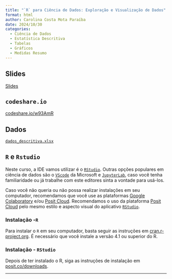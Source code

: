 ---
title: "`R` para Ciência de Dados: Exploração e Visualização de Dados"
format: html
author: Carolina Costa Mota Paraíba
date: 2024/10/30
categories:
  - Ciência de Dados
  - Estatística Descritiva
  - Tabelas
  - Gráficos
  - Medidas Resumo
---

## Slides

[Slides](aula_descritiva.pdf){target="_blank"}

## `codeshare.io`

[codeshare.io/w93AmR](https://codeshare.io/w93AmR){target="_blank"}

## Dados

[`dados_descritiva.xlsx`](dados_descritiva.xlsx)

## `R` e `Rstudio`

Neste curso, a IDE vamos utilizar é o [`RStudio`](https://posit.co/downloads/){target="_blank"}. Outras opções populares em ciência de dados são o [`VScode`](https://code.visualstudio.com/Download){target="_blank"} da Microsoft e [`JupyterLab`](https://jupyter.org/install){target="_blank"}, caso você tenha familiaridade ou já trabalhe com este editores sinta a vontade para usá-los.

Caso você não queria ou não possa realizar instalações em seu computador, recomendamos que você use as plataformas [Google Colaboratory](https://colab.research.google.com/){target="_blank"} e/ou [Posit Cloud](https://posit.cloud){target="_blank"}. Recomendamos o uso da plataforma [Posit Cloud](https://posit.cloud){target="_blank"} pelo mesmo estilo e aspecto visual do aplicativo [`RStudio`](https://posit.co/downloads/){target="_blank"}.

### Instalação -`R`

Para instalar o `R` em seu computador, basta seguir as instruções em [cran.r-project.org](https://cran.r-project.org/). É necessário que você instale a versão 4.1 ou superior do R.

### Instalação - `RStudio`

Depois de ter instalado o R, siga as instruções de instalação em [posit.co/downloads](https://posit.co/downloads/).

---
